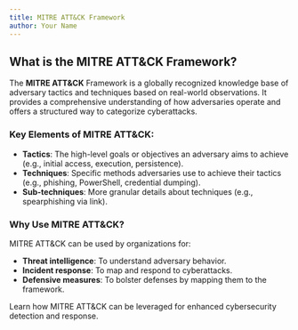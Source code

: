 ```yaml
---
title: MITRE ATT&CK Framework
author: Your Name
---
```


## What is the MITRE ATT&CK Framework?

The **MITRE ATT&CK** Framework is a globally recognized knowledge base of adversary tactics and techniques based on real-world observations. It provides a comprehensive understanding of how adversaries operate and offers a structured way to categorize cyberattacks.

### Key Elements of MITRE ATT&CK:

- **Tactics**: The high-level goals or objectives an adversary aims to achieve (e.g., initial access, execution, persistence).
- **Techniques**: Specific methods adversaries use to achieve their tactics (e.g., phishing, PowerShell, credential dumping).
- **Sub-techniques**: More granular details about techniques (e.g., spearphishing via link).

### Why Use MITRE ATT&CK?

MITRE ATT&CK can be used by organizations for:

- **Threat intelligence**: To understand adversary behavior.
- **Incident response**: To map and respond to cyberattacks.
- **Defensive measures**: To bolster defenses by mapping them to the framework.

Learn how MITRE ATT&CK can be leveraged for enhanced cybersecurity detection and response.
